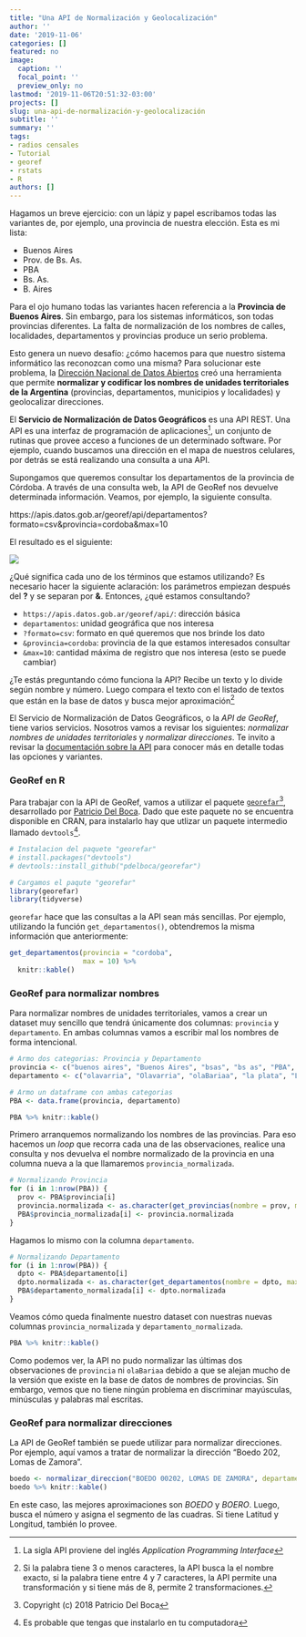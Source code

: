 ```yaml
---
title: "Una API de Normalización y Geolocalización"
author: ''
date: '2019-11-06'
categories: []
featured: no
image:
  caption: ''
  focal_point: ''
  preview_only: no
lastmod: '2019-11-06T20:51:32-03:00'
projects: []
slug: una-api-de-normalización-y-geolocalización
subtitle: ''
summary: ''
tags:
- radios censales
- Tutorial
- georef
- rstats
- R
authors: []
---
```


Hagamos un breve ejercicio: con un lápiz y papel escribamos todas las variantes de, por ejemplo, una provincia de nuestra elección. Esta es mi lista: 

* Buenos Aires
* Prov. de Bs. As. 
* PBA
* Bs. As.
* B. Aires

Para el ojo humano todas las variantes hacen referencia a la **Provincia de Buenos Aires**. Sin embargo, para los sistemas informáticos, son todas provincias diferentes. La falta de normalización de los nombres de calles, localidades, departamentos y provincias produce un serio problema.

Esto genera un nuevo desafío: ¿cómo hacemos para que nuestro sistema informático las reconozcan como una misma? Para solucionar este problema, la [Dirección Nacional de Datos Abiertos](datos.gob.ar) creó una herramienta que permite **normalizar y codificar los nombres de unidades territoriales de la Argentina** (provincias, departamentos, municipios y localidades) y geolocalizar direcciones.

El **Servicio de Normalización de Datos Geográficos** es una API REST. Una API es una interfaz de programación de aplicaciones^[La sigla API proviene del inglés _Application Programming Interface_], un conjunto de rutinas que provee acceso a funciones de un determinado software. Por ejemplo, cuando buscamos una dirección en el mapa de nuestros celulares, por detrás se está realizando una consulta a una API.

Supongamos que queremos consultar los departamentos de la provincia de Córdoba. A través de una consulta web, la API de GeoRef nos devuelve determinada información. Veamos, por ejemplo, la siguiente consulta.

https://apis.datos.gob.ar/georef/api/departamentos?formato=csv&provincia=cordoba&max=10

El resultado es el siguiente:

![](/post/2019-11-06-una-api-de-normalización-y-geolocalización_files/descarga_api.png)

¿Qué significa cada uno de los términos que estamos utilizando? Es necesario hacer la siguiente aclaración: los parámetros empiezan después del **?** y se separan por **&**. Entonces, ¿qué estamos consultando?

* `https://apis.datos.gob.ar/georef/api/`: dirección básica
* `departamentos`: unidad geográfica que nos interesa
* `?formato=csv`: formato en qué queremos que nos brinde los dato
* `&provincia=cordoba`: provincia de la que estamos interesados consultar
* `&max=10`: cantidad máxima de registro que nos interesa (esto se puede cambiar)

¿Te estás preguntando cómo funciona la API? Recibe un texto y lo divide según nombre y número. Luego compara el texto con el listado de textos que están en la base de datos y busca mejor aproximación^[Si la palabra tiene 3 o menos caracteres, la API busca la el nombre exacto, si la palabra tiene entre 4 y 7 caracteres, la API permite una transformación y si tiene más de 8, permite 2 transformaciones.]

El Servicio de Normalización de Datos Geográficos, o la _API de GeoRef_, tiene varios servicios. Nosotros vamos a revisar los siguientes: _normalizar nombres de unidades territoriales_ y _normalizar direcciones_. Te invito a revisar la [documentación sobre la API](https://datosgobar.github.io/georef-ar-api/) para conocer más en detalle todas las opciones y variantes. 

### GeoRef en R

Para trabajar con la API de GeoRef, vamos a utilizar el paquete [`georefar`](https://github.com/pdelboca/georefar)^[Copyright (c) 2018 Patricio Del Boca], desarrollado por [Patricio Del Boca](https://twitter.com/pdelboca). Dado que este paquete no se encuentra disponible en CRAN, para instalarlo hay que utlizar un paquete intermedio llamado `devtools`^[Es probable que tengas que instalarlo en tu computadora].

```r
# Instalacion del paquete "georefar"
# install.packages("devtools")
# devtools::install_github("pdelboca/georefar")

# Cargamos el paqute "georefar"
library(georefar)
library(tidyverse)
```

`georefar` hace que las consultas a la API sean más sencillas. Por ejemplo, utilizando la función `get_departamentos()`, obtendremos la misma información que anteriormente:

```r
get_departamentos(provincia = "cordoba",
                  max = 10) %>% 
  knitr::kable()
```

### GeoRef para normalizar nombres

Para normalizar nombres de unidades territoriales, vamos a crear un dataset muy sencillo que tendrá únicamente dos columnas: `provincia` y `departamento`. En ambas columnas vamos a escribir mal los nombres de forma intencional.

```r
# Armo dos categorias: Provincia y Departamento
provincia <- c("buenos aires", "Buenos Aires", "bsas", "bs as", "PBA", "Provincia de Buenos Aires")
departamento <- c("olavarria", "Olavarria", "olaBariaa", "la plata", "LA PLATA", "La PPlata")

# Armo un dataframe con ambas categorias
PBA <- data.frame(provincia, departamento)

PBA %>% knitr::kable()
```

Primero arranquemos normalizando los nombres de las provincias. Para eso hacemos un _loop_ que recorra cada una de las observaciones, realice una consulta y nos devuelva el nombre normalizado de la provincia en una columna nueva a la que llamaremos `provincia_normalizada`.

```r
# Normalizando Provincia
for (i in 1:nrow(PBA)) {
  prov <- PBA$provincia[i]
  provincia.normalizada <- as.character(get_provincias(nombre = prov, max = 1)[4])
  PBA$provincia_normalizada[i] <- provincia.normalizada
}
```

Hagamos lo mismo con la columna `departamento`.

```r
# Normalizando Departamento
for (i in 1:nrow(PBA)) {
  dpto <- PBA$departamento[i]
  dpto.normalizada <- as.character(get_departamentos(nombre = dpto, max = 1)[4])
  PBA$departamento_normalizada[i] <- dpto.normalizada
}
```

Veamos cómo queda finalmente nuestro dataset con nuestras nuevas columnas  `provincia_normalizada` y  `departamento_normalizada`.

```r
PBA %>% knitr::kable()
```

Como podemos ver, la API no pudo normalizar las últimas dos observaciones de `provincia` ni `olaBariaa` debido a que se alejan mucho de la versión que existe en la base de datos de nombres de provincias. Sin embargo, vemos que no tiene ningún problema en discriminar mayúsculas, minúsculas y palabras mal escritas.

### GeoRef para normalizar direcciones

La API de GeoRef también se puede utilizar para normalizar direcciones. Por ejemplo, aquí vamos a tratar de normalizar la dirección "Boedo 202, Lomas de Zamora".

```r
boedo <- normalizar_direccion("BOEDO 00202, LOMAS DE ZAMORA", departamento = "06490")
boedo %>% knitr::kable()
```

En este caso, las mejores  aproximaciones son _BOEDO_ y _BOERO_. Luego, busca el número y asigna el segmento de las cuadras. Si tiene Latitud y Longitud, también lo provee.


